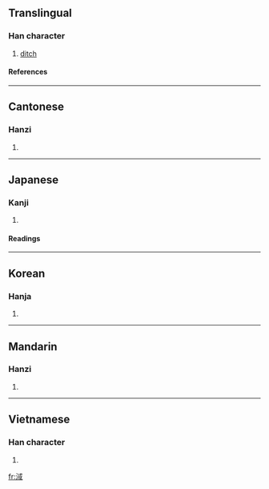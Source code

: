 ==Translingual==
===Han character===
{{Han char|rn=85|rad=水|as=08|sn=11|four=3315<sub>0</sub>|canj=水戈口一 (EIRM)}}
# [[ditch]]
====References====
{{Han ref|kx=0630.200|dkj=17662|dj=1033.010|hdz=31643.040|uh=6DE2|ud=28130|bh=D5E7|bd=54759}}
----
==Cantonese==
===Hanzi===
{{yue-hanzi|jyut=|y=gwik1}}
# {{defn|Cantonese}}
----
==Japanese==
===Kanji===
{{ja-kanji|grade=|rs=水08}}
# {{defn|Japanese}} 
====Readings====
{{ja-readings|on=[[よく]] (yoku), [[いき]] (iki), [[いつ]] (itsu), [[いち]] (ichi)|kun=[[はやい]] (hayai)}}
----
==Korean==
===Hanja===
{{ko-hanja|hangeul=역|eumhun=|rv=yeok|mr=yŏk|y=yek}}
# {{defn|Korean}}
----
==Mandarin==
===Hanzi===
{{cmn-hanzi|pin=[[xù]] (xu4), [[yù]] (yu4)|wg=hsü<sup>4</sup>, yü<sup>4</sup>}}
# {{defn|Mandarin}}
----
==Vietnamese==
===Han character===
{{vi-hantu|thổi}}
# {{defn|Vietnamese}}

[[fr:淢]]